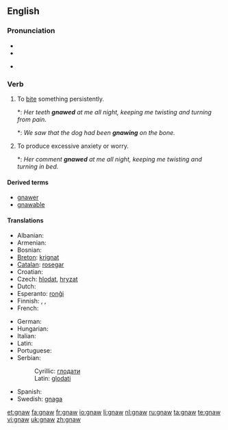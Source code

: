 ==English==

===Pronunciation===
* {{IPA|/nɔː/}}
* {{audio|en-us-gnaw.ogg|Audio (US)}}

* {{rhymes|ɔː}}

===Verb===
{{en-verb|gnaws|gnawing|gnawed|'''[[gnawed]]''' or '''[[gnawn]]'''}}

# {{transitive}} To [[bite]] something persistently.
#*: ''Her teeth '''gnawed''' at me all night, keeping me twisting and turning from pain.''
#*: ''We saw that the dog had been '''gnawing''' on the bone.''
# {{intransitive}} To produce excessive anxiety or worry.
#*: ''Her comment '''gnawed''' at me all night, keeping me twisting and turning in bed.''

====Derived terms====
* [[gnawer]]
* [[gnawable]]

====Translations====
{{trans-top|to bite something persistently}}
* Albanian: {{t-|sq|bren|xs=Albanian}}
* Armenian: {{t-|hy|կրծել|tr=krçel|sc=Armn|xs=Armenian}}
* Bosnian: {{t-|bs|glodati}}
* [[Breton]]: [[krignat]]
* [[Catalan]]: [[rosegar]]
* Croatian: {{t-|hr|glodati}}
* Czech: [[hlodat]], [[hryzat]]
* Dutch: {{t+|nl|knagen}}
* Esperanto: [[ronĝi]]
* Finnish: {{t-|fi|jyrsiä}}, {{t-|fi|jäytää}}, {{t+|fi|kalvaa}}
* French: {{t+|fr|ronger}}
{{trans-mid}}
* German: {{t+|de|nagen}}
* Hungarian: {{t+|hu|rág}}
* Italian: {{t-|it|rodere}}
* Latin: {{t-|la|rodo|alt=rōdō}}
* Portuguese: {{t+|pt|roer}}
* Serbian:
*: Cyrillic: [[глодати]]
*: Latin: [[glodati]]
* Spanish: {{t-|es|roer}}
* Swedish: [[gnaga]]
{{trans-bottom}}

[[et:gnaw]]
[[fa:gnaw]]
[[fr:gnaw]]
[[io:gnaw]]
[[li:gnaw]]
[[nl:gnaw]]
[[ru:gnaw]]
[[ta:gnaw]]
[[te:gnaw]]
[[vi:gnaw]]
[[uk:gnaw]]
[[zh:gnaw]]